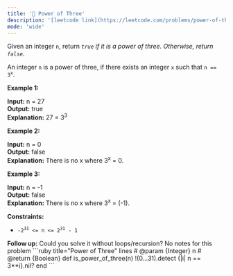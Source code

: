 ```yaml
---
title: '🧩 Power of Three'
description: '[leetcode link](https://leetcode.com/problems/power-of-three/description/)'
mode: 'wide'
---
```

<Tabs>
  <Tab title="Question" icon="circle-question" iconType="regular">
    <Card>
      <p>Given an integer <code>n</code>, return <em><code>true</code> if it is a power of three. Otherwise, return <code>false</code></em>.</p>  <p>An integer <code>n</code> is a power of three, if there exists an integer <code>x</code> such that <code>n == 3<sup>x</sup></code>.</p>   <p><strong class="example">Example 1:</strong></p>   <strong>Input:</strong> n = 27 <br/> <strong>Output:</strong> true <br/> <strong>Explanation:</strong> 27 = 3<sup>3</sup>   <p><strong class="example">Example 2:</strong></p>   <strong>Input:</strong> n = 0 <br/> <strong>Output:</strong> false <br/> <strong>Explanation:</strong> There is no x where 3<sup>x</sup> = 0.   <p><strong class="example">Example 3:</strong></p>   <strong>Input:</strong> n = -1 <br/> <strong>Output:</strong> false <br/> <strong>Explanation:</strong> There is no x where 3<sup>x</sup> = (-1).    <p><strong>Constraints:</strong></p>  <ul>  <li><code>-2<sup>31</sup> &lt;= n &lt;= 2<sup>31</sup> - 1</code></li> </ul>   <strong>Follow up:</strong> Could you solve it without loops/recursion?
    </Card>
  </Tab>
  <Tab title="Solution" icon="lightbulb" iconType="regular" >
    <Card>
      No notes for this problem
    </Card>
  <Expandable title="code">
    <CodeGroup dropdown>
```ruby title="Power of Three" lines
# @param {Integer} n
# @return {Boolean}
def is_power_of_three(n)
  !(0...31).detect {|i| n == 3**i}.nil?
end
```
    </CodeGroup>
  </Expandable>
  </Tab>
</Tabs>